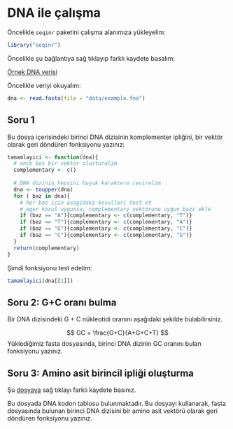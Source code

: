 # DNA ile çalışma

Öncelikle `seqinr` paketini çalışma alanımıza yükleyelim:

```r
library("seqinr")
```

Öncelikle şu bağlantıya sağ tıklayıp farklı kaydete basalım:

[Örnek DNA verisi](https://raw.githubusercontent.com/emrahkirdok/ybva/main/03-bilgisayarli-dusunme/data/example.fna)

Öncelikle veriyi okuyalım:

```r
dna <- read.fasta(file = "data/example.fna")
```

## Soru 1 

Bu dosya içerisindeki birinci DNA dizisinin komplementer ipliğini, bir vektör olarak geri döndüren fonksiyonu yazınız:

```r
tamamlayici <- function(dna){
  # once bos bir vektor olusturalim
  complementary <- c()
  
  # DNA dizinin hepsini buyuk karaktere cevirelim
  dna <- toupper(dna)
  for ( baz in dna){
    # her baz icin asagidaki kosullari test et
    # eger kosul uygunsa, complementary vektorune uygun bazi ekle
    if (baz == "A"){complementary <- c(complementary, "T")}
    if (baz == "T"){complementary <- c(complementary, "A")}
    if (baz == "G"){complementary <- c(complementary, "C")}
    if (baz == "C"){complementary <- c(complementary, "G")}
  }
  return(complementary)
}  
```

Şimdi fonksiyonu test edelim:

```r
tamamlayici(dna[[1]])
```

## Soru 2: G+C oranı bulma

Bir DNA dizisindeki G + C nükleotidi oranını aşağıdaki şekilde bulabilirsiniz. 

$$
GC = \frac{G+C}{A+G+C+T}
$$
Yüklediğimiz fasta dosyasında, birinci DNA dizinin GC oranını bulan fonksiyonu yazınız.

## Soru 3: Amino asit birincil ipliği oluşturma

Şu [dosyaya](https://raw.githubusercontent.com/emrahkirdok/ybva/main/03-bilgisayarli-dusunme/data/codon.txt) sağ tıklayı farklı kaydete basınız.

Bu dosyada DNA kodon tablosu bulunmaktadır. Bu dosyayı kullanarak, fasta dosyasında bulunan birinci DNA dizisini bir amino asit vektörü olarak geri döndüren fonksiyonu yazınız. 